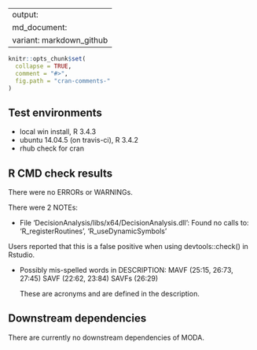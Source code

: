 
---
output:
  md_document:
    variant: markdown_github
---

<!-- cran-comments.md is generated from cran-comments.Rmd. Please edit that file -->

```r
knitr::opts_chunk$set(
  collapse = TRUE,
  comment = "#>",
  fig.path = "cran-comments-"
)
```


## Test environments
* local win install, R 3.4.3
* ubuntu 14.04.5 (on travis-ci), R 3.4.2
* rhub check for cran

## R CMD check results
There were no ERRORs or WARNINGs. 

There were 2 NOTEs:

* File 'DecisionAnalysis/libs/x64/DecisionAnalysis.dll':
  Found no calls to: 'R_registerRoutines', 'R_useDynamicSymbols'

 \newline Users reported that this is a false positive when using devtools::check() in Rstudio.
 
* Possibly mis-spelled words in DESCRIPTION:
     MAVF (25:15, 26:73, 27:45)
     SAVF (22:62, 23:84)
     SAVFs (26:29)
     
  \newline These are acronyms and are defined in the description.

## Downstream dependencies
There are currently no downstream dependencies of MODA.
